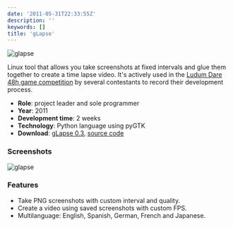 ```yaml
---
date: '2011-05-31T22:33:55Z'
description: ''
keywords: []
title: 'gLapse'
---
```


![glapse](/img/glapse/glapse-logo.webp)

Linux tool that allows you take screenshots at fixed intervals and glue them together to create a time lapse video. It's actively used in the [Ludum Dare 48h game competition](http://www.ludumdare.com/) by several contestants to record their development process.

- **Role**: project leader and sole programmer
- **Year**: 2011
- **Development time**: 2 weeks
- **Technology**: Python language using pyGTK
- **Download**: [gLapse 0.3](https://github.com/downloads/siondream/glapse/glapse_0.3_all.deb), [source code](https://github.com/dsaltares/glapse)

### Screenshots

![glapse](/img/glapse/glapse-02.webp)

### Features

- Take PNG screenshots with custom interval and quality.
- Create a video using saved screenshots with custom FPS.
- Multilanguage: English, Spanish, German, French and Japanese.

